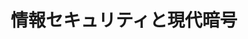 ﻿---
title: "情報セキュリティと現代暗号"
category: "工学院"
vol: 9
interviewee: "辻井 重男 "
url: ""
tags: ["システム","情報","光","通信","暗号"]
pdf: "9-6.pdf"
career: ""
preface: "「情報通信システム講座」というのが辻井の講座名である。しかし、一口に「情報通信」といっても非常に範囲が広く、１つのでそのすべてをカバーするということはできない。辻井ではこれまで、その広い範囲の中から、光伝送、情報理論、デジタル通信などを手がけてこられたが、現在今日図が最も力をやってもおられるのが、「適応信号処理」とこれから紹介する「情報セキュリティと現代暗号」というテーマである。"
---
